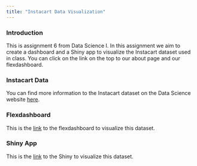 ```yaml
---
title: "Instacart Data Visualization"
---
```


### Introduction

This is assignment 6 from Data Science I. In this assignment we aim to create a dashboard and a Shiny app to visualize the Instacart dataset used in class. You can click on the link on the top to our about page and our flexdashboard. 

### Instacart Data

You can find more information to the Instacart dataset on the Data Science website [here](http://jeffgoldsmith.com/DSI/dataset_instacart.html).

### Flexdashboard

This is the [link](https://angelgar.github.io/p8105_hw6/flexdashboard.html) to the flexdashboard to visualize this dataset.

### Shiny App

This is the [link](https://angelgar.shinyapps.io/shiny_instacart/) to the Shiny to visualize this dataset.